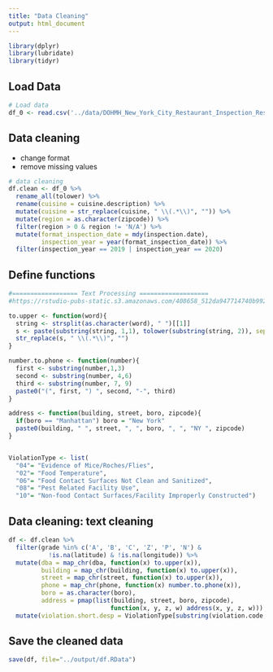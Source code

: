 ```yaml
---
title: "Data Cleaning"
output: html_document
---
```


```r
library(dplyr)
library(lubridate)
library(tidyr)
```


## Load Data
```r
# Load data
df_0 <- read.csv('../data/DOHMH_New_York_City_Restaurant_Inspection_Results.csv')
```


## Data cleaning
- change format
- remove missing values
```r
# data cleaning
df.clean <- df_0 %>% 
  rename_all(tolower) %>%
  rename(cuisine = cuisine.description) %>%
  mutate(cuisine = str_replace(cuisine, " \\(.*\\)", "")) %>%
  mutate(region = as.character(zipcode)) %>%
  filter(region > 0 & region != 'N/A') %>%
  mutate(format_inspection_date = mdy(inspection.date),
         inspection_year = year(format_inspection_date)) %>%
  filter(inspection_year == 2019 | inspection_year == 2020)
```


## Define functions
```r
#================== Text Processing ===================
#https://rstudio-pubs-static.s3.amazonaws.com/408658_512da947714740b99253228f084a08a9.html

to.upper <- function(word){
  string <- strsplit(as.character(word), " ")[[1]]
  s <- paste(substring(string, 1,1), tolower(substring(string, 2)), sep="", collapse=" ")
  str_replace(s, " \\(.*\\)", "")
}

number.to.phone <- function(number){
  first <- substring(number,1,3)
  second <- substring(number, 4,6)
  third <- substring(number, 7, 9)
  paste0("(", first, ") ", second, "-", third)
}

address <- function(building, street, boro, zipcode){
  if(boro == "Manhattan") boro = "New York"
  paste0(building, " ", street, ", ", boro, ", ", "NY ", zipcode)
}


ViolationType <- list(
  "04"= "Evidence of Mice/Roches/Flies",
  "02"= "Food Temperature",
  "06"= "Food Contact Surfaces Not Clean and Sanitized",
  "08"= "Pest Related Facility Use",
  "10"= "Non-food Contact Surfaces/Facility Improperly Constructed")

```


## Data cleaning: text cleaning
```r
df <- df.clean %>%
  filter(grade %in% c('A', 'B', 'C', 'Z', 'P', 'N') &
           !is.na(latitude) & !is.na(longitude)) %>%
  mutate(dba = map_chr(dba, function(x) to.upper(x)),
         building = map_chr(building, function(x) to.upper(x)),
         street = map_chr(street, function(x) to.upper(x)),
         phone = map_chr(phone, function(x) number.to.phone(x)),
         boro = as.character(boro),
         address = pmap(list(building, street, boro, zipcode), 
                            function(x, y, z, w) address(x, y, z, w))) %>%
  mutate(violation.short.desp = ViolationType[substring(violation.code, 0, 2)])

```


## Save the cleaned data
```r
save(df, file="../output/df.RData")
```


